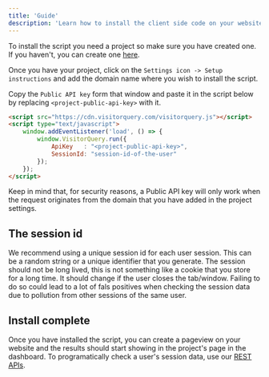 ```yaml
---
title: 'Guide'
description: 'Learn how to install the client side code on your website'
---
```


To install the script you need a project so make sure you have created one. 
If you haven't, you can create one [here](https://visitorquery.com/dashboard/projects).

Once you have your project, click on the `Settings icon -> Setup instructions` and add the domain name where you wish to install the script.

Copy the `Public API key` form that window and paste it in the script below by replacing `<project-public-api-key>` with it.

```html
<script src="https://cdn.visitorquery.com/visitorquery.js"></script>
<script type="text/javascript">
	window.addEventListener('load', () => {
		window.VisitorQuery.run({
			ApiKey   : "<project-public-api-key>",
			SessionId: "session-id-of-the-user"
		});
	});
</script>
```

Keep in mind that, for security reasons, a Public API key will only work when the request originates from the domain that you have added in the project settings.

## The session id

We recommend using a unique session id for each user session. This can be a random string or a unique identifier that you generate.
The session should not be long lived, this is not something like a cookie that you store for a long time. 
It should change if the user closes the tab/window.
Failing to do so could lead to a lot of fals positives when checking the session data due to pollution from other sessions of the same user.

## Install complete

Once you have installed the script, you can create a pageview on your website and the results should start showing in the project's page in the dashboard.
To programatically check a user's session data, use our [REST APIs](/api/guide).